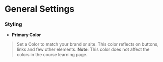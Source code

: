 # General Settings

### Styling
- **Primary Color**
> Set a Color to match your brand or site. This color reflects on buttons, links and few other elements. 
> **Note**: This color does not affect the colors in the course learning page.
